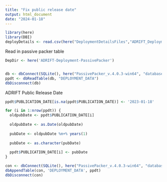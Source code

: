 ```yaml
---
title: "Fix public release date"
output: html_document
date: "2024-01-18"
---
```

```r
library(here)
library(DBI)
deployDetails <- read.csv(here("DeploymentDetailsFiles","ADRIFT_DeploymentDetails.csv"))
```


Read in passive packer table 
```r
DepDir <- here('ADRIFT-Deployment-PassivePacker')


db <- dbConnect(SQLite(), here("PassivePacker_v.4.0.3-win64", "database", "packageData.sqlite"))
ppdt <- dbReadTable(db, "DEPLOYMENT_DATA")
dbDisconnect(db)
```


ADRIFT Public Release Date
```r
ppdt$PUBLICATION_DATE[is.na(ppdt$PUBLICATION_DATE)] <- '2023-01-18'

for (i in 1:nrow(ppdt)) {
  oldpubDate <- ppdt$PUBLICATION_DATE[i]
  
  oldpubDate <- as.Date(oldpubDate)
  
  pubDate <- oldpubDate %m+% years(1)
   
  pubDate <- as.character(pubDate)
  
  ppdt$PUBLICATION_DATE[i] <- pubDate
}
```


```r
con <- dbConnect(SQLite(), here("PassivePacker_v.4.0.3-win64", "database", "packageData.sqlite"))
dbAppendTable(con, 'DEPLOYMENT_DATA', ppdt)
dbDisconnect(con)
```

